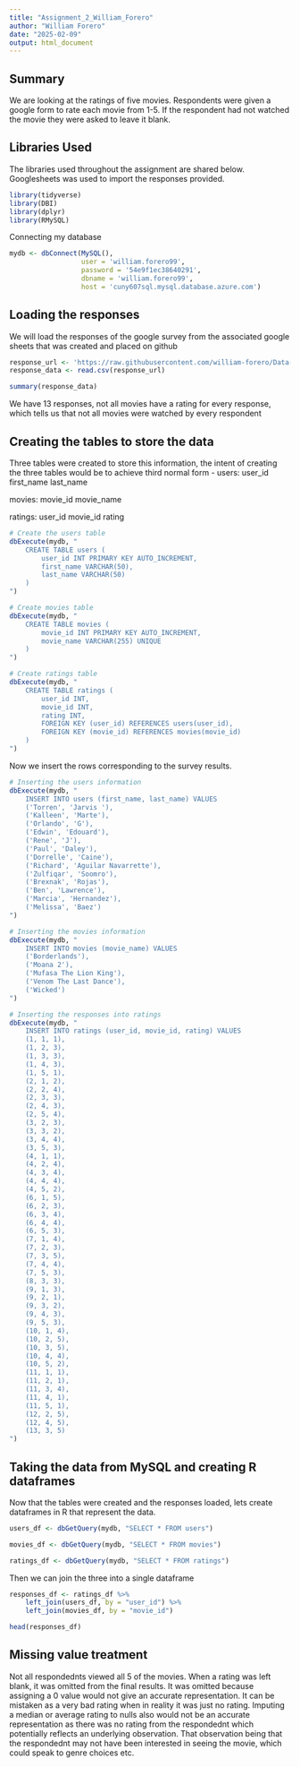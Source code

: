 ```yaml
---
title: "Assignment_2_William_Forero"
author: "William Forero"
date: "2025-02-09"
output: html_document
---
```



## Summary

We are looking at the ratings of five movies. Respondents were given a google form to rate each movie from 1-5. If the respondent had not watched the movie they were asked to leave it blank. 

## Libraries Used

The libraries used throughout the assignment are shared below. Googlesheets was used to import the responses provided.

```r
library(tidyverse)
library(DBI)
library(dplyr)
library(RMySQL)
```

Connecting my database
```r
mydb <- dbConnect(MySQL(),
                  user = 'william.forero99', 
                  password = '54e9f1ec38640291', 
                  dbname = 'william.forero99', 
                  host = 'cuny607sql.mysql.database.azure.com')
```

## Loading the responses

We will load the responses of the google survey from the associated google sheets that was created and placed on github
```r
response_url <- 'https://raw.githubusercontent.com/william-forero/Data-607/main/Movie_Ratings.csv'
response_data <- read.csv(response_url)

summary(response_data)
```
We have 13 responses, not all movies have a rating for every response, which tells us that not all movies were watched by every respondent

## Creating the tables to store the data

Three tables were created to store this information, the intent of creating the three tables would be to achieve third normal form -
users:
user_id
first_name
last_name

movies:
movie_id
movie_name

ratings:
user_id
movie_id
rating

```r
# Create the users table
dbExecute(mydb, "
    CREATE TABLE users (
        user_id INT PRIMARY KEY AUTO_INCREMENT,
        first_name VARCHAR(50),
        last_name VARCHAR(50)
    )
")

# Create movies table
dbExecute(mydb, "
    CREATE TABLE movies (
        movie_id INT PRIMARY KEY AUTO_INCREMENT,
        movie_name VARCHAR(255) UNIQUE
    )
")

# Create ratings table
dbExecute(mydb, "
    CREATE TABLE ratings (
        user_id INT,
        movie_id INT,
        rating INT,
        FOREIGN KEY (user_id) REFERENCES users(user_id),
        FOREIGN KEY (movie_id) REFERENCES movies(movie_id)
    )
")

```

Now we insert the rows corresponding to the survey results. 

```r
# Inserting the users information
dbExecute(mydb, "
    INSERT INTO users (first_name, last_name) VALUES 
    ('Torren', 'Jarvis '), 
    ('Kalleen', 'Marte'), 
    ('Orlando', 'G'), 
    ('Edwin', 'Edouard'), 
    ('Rene', 'J'), 
    ('Paul', 'Daley'), 
    ('Dorrelle', 'Caine'), 
    ('Richard', 'Aguilar Navarrette'), 
    ('Zulfiqar', 'Soomro'), 
    ('Brexnak', 'Rojas'), 
    ('Ben', 'Lawrence'), 
    ('Marcia', 'Hernandez'), 
    ('Melissa', 'Baez')
")

# Inserting the movies information
dbExecute(mydb, "
    INSERT INTO movies (movie_name) VALUES 
    ('Borderlands'),
    ('Moana 2'),
    ('Mufasa The Lion King'),
    ('Venom The Last Dance'),
    ('Wicked')
")

# Inserting the responses into ratings
dbExecute(mydb, "
    INSERT INTO ratings (user_id, movie_id, rating) VALUES 
    (1, 1, 1), 
    (1, 2, 3), 
    (1, 3, 3), 
    (1, 4, 3), 
    (1, 5, 1), 
    (2, 1, 2), 
    (2, 2, 4), 
    (2, 3, 3), 
    (2, 4, 3), 
    (2, 5, 4), 
    (3, 2, 3), 
    (3, 3, 2), 
    (3, 4, 4), 
    (3, 5, 3), 
    (4, 1, 1), 
    (4, 2, 4), 
    (4, 3, 4), 
    (4, 4, 4), 
    (4, 5, 2), 
    (6, 1, 5), 
    (6, 2, 3), 
    (6, 3, 4), 
    (6, 4, 4), 
    (6, 5, 3), 
    (7, 1, 4), 
    (7, 2, 3), 
    (7, 3, 5), 
    (7, 4, 4), 
    (7, 5, 3), 
    (8, 3, 3), 
    (9, 1, 3), 
    (9, 2, 1), 
    (9, 3, 2), 
    (9, 4, 3), 
    (9, 5, 3), 
    (10, 1, 4), 
    (10, 2, 5), 
    (10, 3, 5), 
    (10, 4, 4), 
    (10, 5, 2), 
    (11, 1, 1), 
    (11, 2, 1), 
    (11, 3, 4), 
    (11, 4, 1), 
    (11, 5, 1), 
    (12, 2, 5), 
    (12, 4, 5), 
    (13, 3, 5)
")

```

## Taking the data from MySQL and creating R dataframes

Now that the tables were created and the responses loaded, lets create dataframes in R that represent the data.

```r
users_df <- dbGetQuery(mydb, "SELECT * FROM users")

movies_df <- dbGetQuery(mydb, "SELECT * FROM movies")

ratings_df <- dbGetQuery(mydb, "SELECT * FROM ratings")
```

Then we can join the three into a single dataframe

```r
responses_df <- ratings_df %>%
    left_join(users_df, by = "user_id") %>%
    left_join(movies_df, by = "movie_id")

head(responses_df)
```

## Missing value treatment

Not all respondednts viewed all 5 of the movies. When a rating was left blank, it was omitted from the final results. It was omitted because assigning a 0 value would not give an accurate representation. It can be mistaken as a very bad rating when in reality it was just no rating. Imputing a median or average rating to nulls also would not be an accurate representation as there was no rating from the respondednt which potentially reflects an underlying observation. That observation being that the respondednt may not have been interested in seeing the movie, which could speak to genre choices etc. 